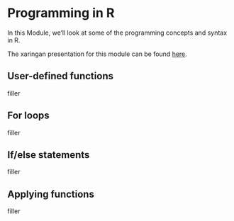 # Programming in R

In this Module, we'll look at some of the programming concepts and syntax in R.

The xaringan presentation for this module can be found [here](presentations/4_Programming/r_training_programming_presentation.html).

## User-defined functions

filler

## For loops

filler

## If/else statements

filler

## Applying functions

filler